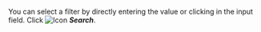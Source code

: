 You can select a filter by directly entering the value or clicking in the input field. Click ![Icon](/img/ic-search-on-press.svg) **_Search_**.

